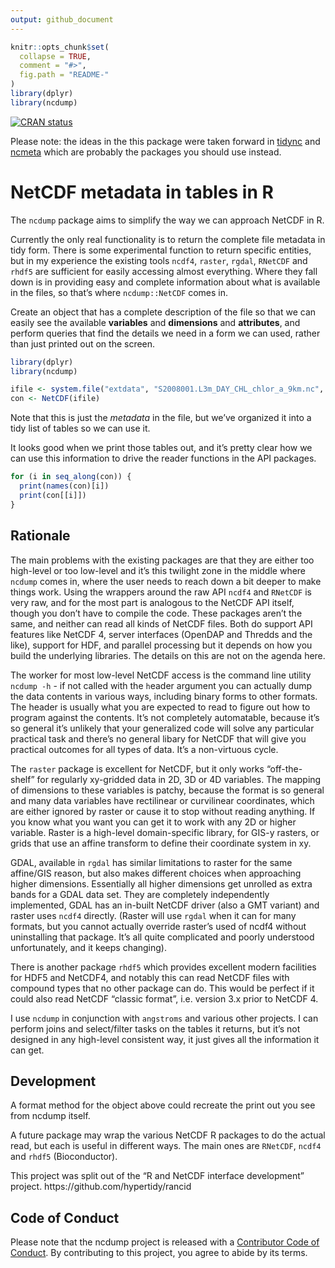 ```yaml
---
output: github_document
---
```

 
<!-- README.md is generated from README.Rmd. Please edit that file -->

```r
knitr::opts_chunk$set(
  collapse = TRUE,
  comment = "#>",
  fig.path = "README-"
)
library(dplyr)
library(ncdump)

```
<!-- badges: start -->
[![CRAN status](https://www.r-pkg.org/badges/version/ncdump)](https://CRAN.R-project.org/package=ncdump)
<!-- badges: end -->

Please note: the ideas in the this package were taken forward in [tidync](https://CRAN.R-project.org/package=tidync) and [ncmeta](https://CRAN.R-project.org/package=ncmeta) which are probably the packages you should use instead. 

# NetCDF metadata in tables in R

The `ncdump` package aims to simplify the way we can approach NetCDF in R.

Currently the only real functionality is to return the complete file metadata in tidy form. There is some experimental function to return specific entities, but in my experience the existing tools `ncdf4`, `raster`, `rgdal`, `RNetCDF` and `rhdf5` are sufficient for easily accessing almost everything. Where they fall down is in providing easy and complete information about what is available in the files, so that's where `ncdump::NetCDF` comes in. 

Create an object that has a complete description of the file so that we can easily see the available **variables** and **dimensions** and **attributes**, and perform queries that find the details we need in a form we can used, rather than just printed out on the screen. 

```r
library(dplyr)
library(ncdump)

ifile <- system.file("extdata", "S2008001.L3m_DAY_CHL_chlor_a_9km.nc", package = "ncdump")
con <- NetCDF(ifile)
```

Note that this is just the *metadata* in the file, but we've organized it into a tidy list of tables so we can use it. 

It looks good when we print those tables out, and it's pretty clear how we can use this information to drive the reader functions in the API packages. 

```r
for (i in seq_along(con)) {
  print(names(con)[i])
  print(con[[i]])
}
```

## Rationale

The main problems with the existing packages are that they are either too high-level or too low-level and it's this twilight zone in the middle where `ncdump` comes in, where the user needs to reach down a bit deeper to make things work. Using the wrappers around the raw API `ncdf4` and `RNetCDF` is very raw, and for the most part is analogous to the NetCDF API itself, though you don't have to compile the code. These packages aren't the same, and neither can read all kinds of NetCDF files. Both do support API features like NetCDF 4, server interfaces (OpenDAP and Thredds and the like), support for HDF, and parallel processing but it depends on how you build the underlying libraries. The details on this are not on the agenda here. 

The worker for most low-level NetCDF access is the command line utility `ncdump -h` - if not called with the `h`eader argument you can actually dump the data contents in various ways, including binary forms to other formats. The header is usually what you are expected to read to figure out how to program against the contents. It's not completely automatable, because it's so general it's unlikely that your generalized code will solve any particular practical task and there's no general libary for NetCDF that will give you practical outcomes for all types of data. It's a non-virtuous cycle. 

The `raster` package is excellent for NetCDF, but it only works "off-the-shelf" for regularly xy-gridded data in 2D, 3D or 4D variables. The mapping of dimensions to these variables is patchy, because the format is so general and many data variables have rectilinear or curvilinear coordinates, which are either ignored by raster or cause it to stop without reading anything. If you know what you want you can get it to work with any 2D or higher variable. Raster is a high-level domain-specific library, for GIS-y rasters, or grids that use  an affine transform to define their coordinate system in xy. 

GDAL, available in `rgdal` has similar limitations to raster for the same affine/GIS reason, but also makes different choices when approaching higher dimensions. Essentially all higher dimensions get unrolled as extra bands for a GDAL data set. They are completely independently implemented, GDAL has an in-built NetCDF driver (also a GMT variant) and raster uses `ncdf4` directly. (Raster will use `rgdal` when it can for many formats, but you cannot actually override raster's used of ncdf4 without uninstalling that package. It's all quite complicated and poorly understood unfortunately, and it keeps changing).

There is another package `rhdf5` which provides excellent modern facilities for HDF5 and NetCDF4, and notably this can read NetCDF files with compound types that no other package can do. This would be perfect if it could also read NetCDF "classic format", i.e. version 3.x prior to NetCDF 4. 

I use `ncdump` in conjunction with `angstroms` and various other projects. I can perform joins and select/filter tasks on the tables it returns, but it's not designed in any high-level consistent way, it just gives all the information it can get. 

## Development

A format method for the object above could recreate the print out you see from ncdump itself. 

A future package may wrap the various NetCDF R packages to do the actual read, but each is useful in different ways. The main ones are `RNetCDF`, `ncdf4` and `rhdf5` (Bioconductor). 

This project was split out of the "R and NetCDF interface development" project. https://github.com/hypertidy/rancid  


## Code of Conduct
  
Please note that the ncdump project is released with a [Contributor Code of Conduct](https://contributor-covenant.org/version/2/1/CODE_OF_CONDUCT.html). By contributing to this project, you agree to abide by its terms.
